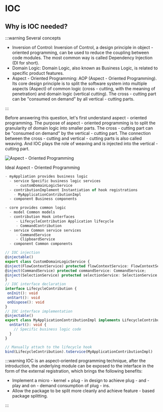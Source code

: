 # IOC

## Why is IOC needed?

:::warning Several concepts

- Inversion of Control: Inversion of Control, a design principle in object - oriented programming, can be used to reduce the coupling between code modules. The most common way is called Dependency Injection (DI for short).
- Domain Logic: Domain Logic, also known as Business Logic, is related to specific product features.
- Aspect - Oriented Programming: AOP (Aspect - Oriented Programming). Its core design principle is to split the software system into multiple aspects (Aspect) of common logic (cross - cutting, with the meaning of penetration) and domain logic (vertical cutting). The cross - cutting part can be "consumed on demand" by all vertical - cutting parts.

:::

Before answering this question, let's first understand aspect - oriented programming. The purpose of aspect - oriented programming is to split the granularity of domain logic into smaller parts. The cross - cutting part can be "consumed on demand" by the vertical - cutting part. The connection between the cross - cutting and vertical - cutting parts is also called weaving. And IOC plays the role of weaving and is injected into the vertical - cutting part.

![Aspect - Oriented Programming](@/public/en-weaving.png)

Ideal Aspect - Oriented Programming

```ts
- myAppliation provides business logic
  - service Specific business logic services
     - customDomainLogicService
  - contributionImplement Instantiation of hook registrations
    - MyApplicationContributionImpl
  - component Business components

- core provides common logic
  - model Common models
  - contribution Hook interfaces
     - LifecycleContribution Application lifecycle
     - CommandContribution
  - service Common service services
     - CommandService
     - ClipboardService
  - component Common components
  ```

  ```ts
  // IOC injection
@injectable()
export class CustomDomainLogicService {
  @inject(FlowContextService) protected flowContextService: FlowContextService;
  @inject(CommandService) protected commandService: CommandService;
  @inject(SelectionService) protected selectionService: SelectionService;
}
// IOC interface declaration
interface LifecycleContribution {
   onInit(): void
   onStart(): void
   onDispose(): void
}
// IOC interface implementation
@injectable()
export class MyApplicationContributionImpl implements LifecycleContribution {
    onStart(): void {
      // Specific business logic code
    }
}

// Manually attach to the lifecycle hook
bind(LifecycleContribution).toService(MyApplicationContributionImpl)
```


:::warning IOC is an aspect-oriented programming technique, after the introduction, the underlying module can be exposed to the interface in the form of the external registration, which brings the following benefits:
- Implement a micro - kernel + plug - in design to achieve plug - and - play and on - demand consumption of plug - ins.
- Allow the package to be split more cleanly and achieve feature - based package splitting.

:::

